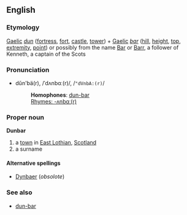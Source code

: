 ==English==
===Etymology===
[[Gaelic]] ''[[dun]]'' ([[fortress]], [[fort]], [[castle]], [[tower]]) + [[Gaelic]] ''[[bar]]'' ([[hill]], [[height]], [[top]], [[extremity]], [[point]]) or possibly from the name [[Bar]] or [[Barr]], a follower of Kenneth, a captain of the Scots

===Pronunciation===
*dŭn'bä(r), /ˈdʌnbɑː(r)/, /<tt>"dVnbA:(r)</tt>/
*:'''Homophones''': [[dun-bar]]<!-- stress may differ? -->
*:[[Rhymes:English:-ʌnbɑː(r)|Rhymes: -ʌnbɑː(r)]]

===Proper noun===
{{wikipedia}}
'''Dunbar'''

# a [[town]] in [[East Lothian]], [[Scotland]]
# a surname

====Alternative spellings====
*[[Dynbaer]] (''obsolote'')<!-- first appears in this spelling in "Vita Wilfridi by Eddius", possibly aslo "Dynbær" -->

===See also===
*[[dun-bar]]<!-- a type of moth -->
